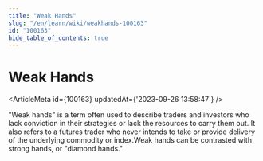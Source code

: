 ```yaml
---
title: "Weak Hands"
slug: "/en/learn/wiki/weakhands-100163"
id: "100163"
hide_table_of_contents: true
---
```



# Weak Hands

<ArticleMeta id={100163} updatedAt={'2023-09-26 13:58:47'} />
<div className='border-solid border-b border-t-0 my-4 border-[var(--ifm-color-gray-300)]' />

"Weak hands" is a term often used to describe traders and investors who lack conviction in their strategies or lack the resources to carry them out. It also refers to a futures trader who never intends to take or provide delivery of the underlying commodity or index.Weak hands can be contrasted with strong hands, or "diamond hands."
